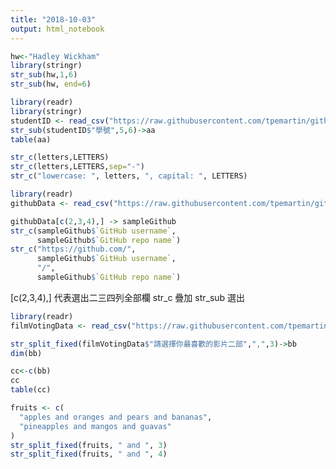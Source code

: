 ```yaml
---
title: "2018-10-03"
output: html_notebook
---
```

```r
hw<-"Hadley Wickham"
library(stringr)
str_sub(hw,1,6)
str_sub(hw, end=6)
```

```r
library(readr)
library(stringr)
studentID <- read_csv("https://raw.githubusercontent.com/tpemartin/github-data/master/studentID.csv")
str_sub(studentID$"學號",5,6)->aa
table(aa)
```

```r
str_c(letters,LETTERS)
str_c(letters,LETTERS,sep="-")
str_c("lowercase: ", letters, ", capital: ", LETTERS)
```

```r
library(readr)
githubData <- read_csv("https://raw.githubusercontent.com/tpemartin/github-data/master/githubData.csv")
```

```r
githubData[c(2,3,4),] -> sampleGithub
str_c(sampleGithub$`GitHub username`,
      sampleGithub$`GitHub repo name`)
str_c("https://github.com/",
      sampleGithub$`GitHub username`,
      "/",
      sampleGithub$`GitHub repo name`)
```

[c(2,3,4),]
代表選出二三四列全部欄
str_c 疊加
str_sub 選出
```r
library(readr)
filmVotingData <- read_csv("https://raw.githubusercontent.com/tpemartin/course-107-1-programming-for-data-science/master/data/%E7%AC%AC%E4%B8%89%E5%B1%86%E7%B6%93%E6%BF%9F%E6%92%AD%E5%AE%A2%E7%AB%B6%E8%B3%BD%E5%8F%83%E8%B3%BD%E4%BD%9C%E5%93%81%E6%8A%95%E7%A5%A8%E7%B5%90%E6%9E%9C%E6%A8%A3%E6%9C%AC%20-%20Sheet1.csv")
```

```r
str_split_fixed(filmVotingData$"請選擇你最喜歡的影片二部",",",3)->bb
dim(bb)

cc<-c(bb)
cc
table(cc)

```


```r
fruits <- c(
  "apples and oranges and pears and bananas",
  "pineapples and mangos and guavas"
)
str_split_fixed(fruits, " and ", 3)
str_split_fixed(fruits, " and ", 4)
```



